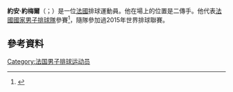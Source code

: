 '''約安·約梅爾'''（{{lang-fr|Yoann Jaumel}}；{{bd|1987年|9月16日}}）是一位[[法國|法國]]排球運動員。他在場上的位置是二傳手。他代表[[法國國家男子排球隊|法國國家男子排球隊]]參賽<ref>{{en}} {{Cite web|url=http://www.ffvb.org/data/Files/2015%20-%20LIGUE%20MONDIALE/LISTE_25_WL2015%20par%20nom.pdf|title=Ligue Mondiale : la liste des 25|work=ffvb.org|accessdate=5 April 2015|archive-date=2015-09-24|archive-url=https://web.archive.org/web/20150924012118/http://www.ffvb.org/data/Files/2015%20-%20LIGUE%20MONDIALE/LISTE_25_WL2015%20par%20nom.pdf|dead-url=no}}</ref>，隨隊參加過2015年世界排球聯賽。

==參考資料== 
<references />
{{DEFAULTSORT:Jaumel, Yoann}}
[[Category:法国男子排球运动员|Category:法国男子排球运动员]]
